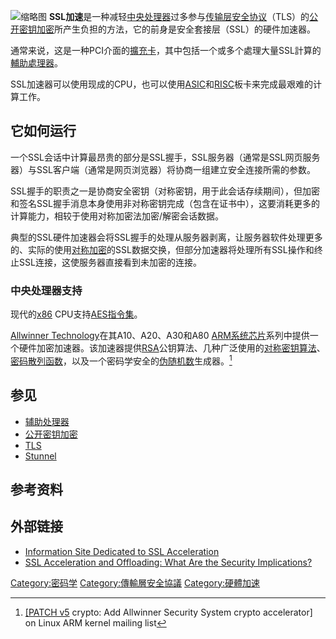 {{refimprove|time=2016-05-16T12:40:06+00:00}}
{{NoteTA|G1=IT}}
[[File:Sun-crypto-accelerator-1000.jpg|缩略图]]
'''SSL加速'''是一种减轻[[中央处理器|中央处理器]]过多参与[[傳輸層安全協議|传输层安全协议]]（TLS）的[[公开密钥加密|公开密钥加密]]所产生负担的方法，它的前身是安全套接层（SSL）的硬件加速器。

通常来说，这是一种PCI介面的[[擴充卡|擴充卡]]，其中包括一个或多个處理大量SSL計算的[[輔助處理器|輔助處理器]]。

SSL加速器可以使用现成的CPU，也可以使用[[特殊應用積體電路|ASIC]]和[[精简指令集|RISC]]板卡来完成最艰难的计算工作。

== 它如何运行 ==
一个SSL会话中计算最昂贵的部分是SSL握手，SSL服务器（通常是SSL网页服务器）与SSL客户端（通常是网页浏览器）将协商一组建立安全连接所需的参数。

SSL握手的职责之一是协商安全密钥（对称密钥，用于此会话存续期间），但加密和签名SSL握手消息本身使用非对称密钥完成（包含在证书中），这要消耗更多的计算能力，相较于使用对称加密法加密/解密会话数据。

典型的SSL硬件加速器会将SSL握手的处理从服务器剥离，让服务器软件处理更多的、实际的使用[[對稱密鑰加密|对称加密]]的SSL数据交换，但部分加速器将处理所有SSL操作和终止SSL连接，这使服务器直接看到未加密的连接。

=== 中央处理器支持 ===
现代的[[x86|x86]] CPU支持[[AES指令集|AES指令集]]。

[[全志科技|Allwinner Technology]]在其A10、A20、A30和A80 [[ARM架構|ARM]][[系统芯片|系统芯片]]系列中提供一个硬件加密加速器。该加速器提供[[RSA加密演算法|RSA]]公钥算法、几种广泛使用的[[對稱密鑰加密|对称密钥算法]]、[[密碼雜湊函數|密码散列函数]]，以及一个密码学安全的[[伪随机数|伪随机数]]生成器。<ref>[http://lists.infradead.org/pipermail/linux-arm-kernel/2014-October/295267.html [PATCH v5] crypto: Add Allwinner Security System crypto accelerator] {{Wayback|url=http://lists.infradead.org/pipermail/linux-arm-kernel/2014-October/295267.html |date=20160513221052 }} on Linux ARM kernel mailing list</ref>

== 参见 ==
* [[輔助處理器|辅助处理器]]
* [[公开密钥加密|公开密钥加密]]
* [[傳輸層安全協議|TLS]]
* [[Stunnel|Stunnel]]

== 参考资料 ==
{{Reflist}}

== 外部链接 ==
* [http://sslacceleration.info Information Site Dedicated to SSL Acceleration]{{Wayback|url=http://sslacceleration.info/ |date=20190906172644 }}
* [http://www.windowsecurity.com/articles/SSL-Acceleration-Offloading-Security-Implications.html SSL Acceleration and Offloading: What Are the Security Implications?]{{Wayback|url=http://www.windowsecurity.com/articles/SSL-Acceleration-Offloading-Security-Implications.html |date=20130117021831 }}

{{硬件加速}}
{{Authority control}}
[[Category:密码学|Category:密码学]]
[[Category:傳輸層安全協議|Category:傳輸層安全協議]]
[[Category:硬體加速|Category:硬體加速]]